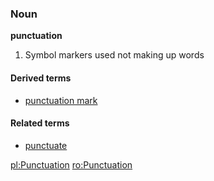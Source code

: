 ===Noun===
'''punctuation'''
# Symbol markers used not making up words
====Derived terms====
*[[punctuation mark]]

====Related terms====
*[[punctuate]]

[[pl:Punctuation]]
[[ro:Punctuation]]